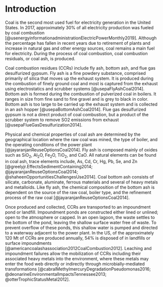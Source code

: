 <!-- The {.unnumbered} option here means that the introduction will be "Chapter 0." You can also use {-} for no numbers on chapters. -->

# Introduction {#intro}

Coal is the second most used fuel for electricity generation in the United States.  In 2017, approximately 30% of all electricity production was fueled by coal combustion [@usenergyinformationadministrationElectricPowerMonthly2019].  Although the percentage has fallen in recent years due to retirement of plants and increase in natural gas and other energy sources, coal remains a main fuel for electricity. During the process of coal combustion, coal combustion residuals, or coal ash, is produced.

Coal combustion residues (CCRs) include fly ash, bottom ash, and flue gas desulfurized gypsum.  Fly ash is a fine powdery substance, comprised primarily of silica that moves up the exhaust system. It is produced during the combustion of finely ground coal and most is captured from the exhaust using electrostatics and scrubber systems [@usepaFlyAshCoal2014].  Bottom ash is formed during the combustion of pulverized coal in boilers.  It ranges in size from fine sand to fine gravel and is grey to black in color.  Bottom ash is too large to be carried up the exhaust system and is collected in an ash hopper [@usepaBottomAshCoal2014].  Flue gas desulfurized gypsum is not a direct product of coal combustion, but a product of the scrubber system to remove SO2 emissions from exhaust [@usepaFlueGasDesulfurization2014]. 

Physical and chemical properties of coal ash are determined by the geographical location where the raw coal was mined, the type of boiler, and the operating conditions of the power plant [@jayaranjanReuseOptionsCoal2014]. Fly ash is composed mainly of oxides such as $\mathrm{SiO_2}$, $\mathrm{Al_2O}$, $\mathrm{Fe_2O}$, $\mathrm{TiO_2}$, and $\mathrm{CaO}$.  All natural elements can be found in coal ash, trace elements include, As, Cd, Cr, Hg, Pb, Se, and Zn  [@greelyjr.EffectsSedimentContaining2014; @jayaranjanReuseOptionsCoal2014; @shaheenOpportunitiesChallengesUse2014]. Coal bottom ash consists of silicate, carbonate, aluminate, ferrous materials and several of heavy metals and metalloids. Like fly ash, the chemical composition of the bottom ash is dependent on the source of the raw coal, boiler type, and the refinement process of the raw coal [@jayaranjanReuseOptionsCoal2014]. 

Once produced and collected, CCRs are transported to an impoundment pond or landfill. Impoundment ponds are constructed either lined or unlined; open to the atmosphere or capped. In an open lagoon, the waste settles to the bottom of the pond, leaving the shallow surface water free of waste. To prevent overflow of these ponds, this shallow water is pumped and directed to a waterway adjacent to the power plant. In the US, of the approximately 120 Mt of CCRs are produced annually, 54% is disposed of in landfills or surface impoundments [@americancoalashassociation2012CoalCombustion2012]. Leaching and impoundment failures allow the mobilization of CCRs including their associated heavy metals into the environment, where these metals may enter the food web directly or indirectly through microbially-mediated transformations [@cabralMethylmercuryDegradationPseudomonas2016; @deonarineEnvironmentalImpactsTennessee2013; @otterTrophicStatusMetal2012]. 
